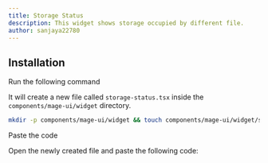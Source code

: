 ```yaml
---
title: Storage Status
description: This widget shows storage occupied by different file.
author: sanjaya22780
---
```


<ComponentPreview name="widget-storage-status--docs" />

## Installation

<Steps>
<Step>Run the following command</Step>

It will create a new file called `storage-status.tsx` inside the `components/mage-ui/widget` directory.

```bash
mkdir -p components/mage-ui/widget && touch components/mage-ui/widget/storage-status.tsx
```

<Step>Paste the code</Step>

Open the newly created file and paste the following code:

```jsx file=<rootDir>/mage-ui/widget/storage-status.tsx

```

</Steps>
